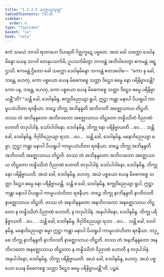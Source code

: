 ```yaml
---
title: "1.3.2.5 သက္ကပဉှသုတ္တ"
tableOfContents: false
sidebar:
  order: 6
type: "tipitaka"
basket: "su"
book: "sala"
---
```



<DynamicBreadcrumb />

<Division number="118" book="sala">

<Paragraph number="649" book="sala">
ဧကံ သမယံ ဘဂဝါ ရာဇဂဟေ ဝိဟရတိ ဂိဇ္ဈကူဋေ ပဗ္ဗတေ. အထ ခေါ သက္ကော ဒေဝါနမိန္ဒော ယေန ဘဂဝါ တေနုပသင်္ကမိ; ဥပသင်္ကမိတွာ ဘဂဝန္တံ အဘိဝါဒေတွာ ဧကမန္တံ အဋ္ဌာသိ. ဧကမန္တံ ဌိတော ခေါ သက္ကော ဒေဝါနမိန္ဒော ဘဂဝန္တံ ဧတဒဝေါစ—  “ကော နု ခေါ, ဘန္တေ, ဟေတု, ကော ပစ္စယော ယေန မိဓေကစ္စေ သတ္တာ ဒိဋ္ဌေဝ ဓမ္မေ နော ပရိနိဗ္ဗာယန္တိ? ကော ပန, ဘန္တေ, ဟေတု, ကော ပစ္စယော ယေန မိဓေကစ္စေ သတ္တာ ဒိဋ္ဌေဝ ဓမ္မေ ပရိနိဗ္ဗာယန္တီ”တိ?
</Paragraph>

<Paragraph number="650" book="sala">
“သန္တိ ခေါ, ဒေဝါနမိန္ဒ, စက္ခုဝိညေယျာ ရူပါ, ဣဋ္ဌာ ကန္တာ မနာပါ ပိယရူပါ ကာမူပသံဟိတာ ရဇနီယာ. တဉ္စေ ဘိက္ခု အဘိနန္ဒတိ အဘိဝဒတိ အဇ္ဈောသာယ တိဋ္ဌတိ. တဿ တံ အဘိနန္ဒတော အဘိဝဒတော အဇ္ဈောသာယ တိဋ္ဌတော တန္နိဿိတံ ဝိညာဏံ ဟောတိ တဒုပါဒါနံ. သော်ပါဒါနော, ဒေဝါနမိန္ဒ, ဘိက္ခု နော ပရိနိဗ္ဗာယတိ …ပေ… .
</Paragraph>

<Paragraph number="651" book="sala">
သန္တိ ခေါ, ဒေဝါနမိန္ဒ, ဇိဝှါဝိညေယျာ ရသာ …ပေ…  သန္တိ ခေါ, ဒေဝါနမိန္ဒ, မနောဝိညေယျာ ဓမ္မာ, ဣဋ္ဌာ ကန္တာ မနာပါ ပိယရူပါ ကာမူပသံဟိတာ ရဇနီယာ. တဉ္စေ ဘိက္ခု အဘိနန္ဒတိ အဘိဝဒတိ အဇ္ဈောသာယ တိဋ္ဌတိ. တဿ တံ အဘိနန္ဒတော အဘိဝဒတော အဇ္ဈောသာယ တိဋ္ဌတော တန္နိဿိတံ ဝိညာဏံ ဟောတိ တဒုပါဒါနံ. သော်ပါဒါနော, ဒေဝါနမိန္ဒ, ဘိက္ခု နော ပရိနိဗ္ဗာယတိ. အယံ ခေါ, ဒေဝါနမိန္ဒ, ဟေတု, အယံ ပစ္စယော ယေန မိဓေကစ္စေ သတ္တာ ဒိဋ္ဌေဝ ဓမ္မေ နော ပရိနိဗ္ဗာယန္တိ.
</Paragraph>

<Paragraph number="652" book="sala">
သန္တိ စ ခေါ, ဒေဝါနမိန္ဒ, စက္ခုဝိညေယျာ ရူပါ, ဣဋ္ဌာ ကန္တာ မနာပါ ပိယရူပါ ကာမူပသံဟိတာ ရဇနီယာ. တဉ္စေ ဘိက္ခု နာဘိနန္ဒတိ နာဘိဝဒတိ နာဇ္ဈောသာယ တိဋ္ဌတိ. တဿ တံ အနဘိနန္ဒတော အနဘိဝဒတော အနဇ္ဈောသာယ တိဋ္ဌတော န တန္နိဿိတံ ဝိညာဏံ ဟောတိ, န တဒုပါဒါနံ. အနုပါဒါနော, ဒေဝါနမိန္ဒ, ဘိက္ခု ပရိနိဗ္ဗာယတိ …ပေ… .
</Paragraph>

<Paragraph number="653" book="sala">
သန္တိ ခေါ, ဒေဝါနမိန္ဒ, ဇိဝှါဝိညေယျာ ရသာ …ပေ…  သန္တိ ခေါ, ဒေဝါနမိန္ဒ, မနောဝိညေယျာ ဓမ္မာ ဣဋ္ဌာ ကန္တာ မနာပါ ပိယရူပါ ကာမူပသံဟိတာ ရဇနီယာ. တဉ္စေ ဘိက္ခု နာဘိနန္ဒတိ နာဘိဝဒတိ နာဇ္ဈောသာယ တိဋ္ဌတိ. တဿ တံ အနဘိနန္ဒတော အနဘိဝဒတော အနဇ္ဈောသာယ တိဋ္ဌတော န တန္နိဿိတံ ဝိညာဏံ ဟောတိ န တဒုပါဒါနံ. အနုပါဒါနော, ဒေဝါနမိန္ဒ, ဘိက္ခု ပရိနိဗ္ဗာယတိ. အယံ ခေါ, ဒေဝါနမိန္ဒ, ဟေတု, အယံ ပစ္စယော ယေန မိဓေကစ္စေ သတ္တာ ဒိဋ္ဌေဝ ဓမ္မေ ပရိနိဗ္ဗာယန္တီ”တိ.

</Paragraph>
</Division>

<Paragraph number="654" type="center" book="sala">
ပဉ္စမံ.
</Paragraph>